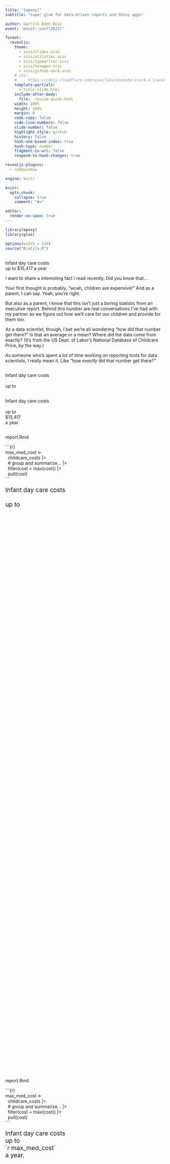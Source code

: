 ```yaml
---
title: "{epoxy}"
subtitle: "super glue for data-driven reports and Shiny apps"

author: Garrick Aden-Buie
event: "posit::conf(2023)"

format:
  revealjs:
    theme:
      - scss/slides.scss
      - scss/utilities.scss
      - scss/typewriter.scss
      - scss/hexagon.scss
      - scss/github-dark.scss
    # css:
    #   - https://cdnjs.cloudflare.com/ajax/libs/animate.css/4.1.1/animate.min.css
    template-partials:
      - title-slide.html
    include-after-body:
      file: _resize-guide.html
    width: 100%
    height: 100%
    margin: 0
    code-copy: false
    code-line-numbers: false
    slide-number: false
    highlight-style: github
    history: false
    hash-one-based-index: true
    hash-type: number
    fragment-in-url: false
    respond-to-hash-changes: true

revealjs-plugins:
  - codewindow

engine: knitr

knitr:
  opts_chunk:
    collapse: true
    comment: "#>"

editor:
  render-on-save: true
---
```


```r
library(epoxy)
library(glue)

options(width = 120)
source("R/utils.R")
```

## {background-image="images/kids.jpg" background-size="cover" background-position="center 25%" background-repeat="no-repeat"}

## {.p-9}

::: {.content-center}
::: quote-sans
<div>Infant day care costs</div>
<div>up to [$15,417]{.text-orange} a year</div>
:::
:::

::: notes
I want to share a interesting fact I read recently.
Did you know that...

Your first thought is probably, "woah, children are expensive!"
And as a parent, I can say. Yeah, you're right.

But also as a parent, I know that this isn't just a boring statistic from an executive report.
Behind this number are real conversations I've had with my partner as we figure out how we'll care for our children and provide for them too.

As a data scientist, though, I bet we're all wondering "how did that number get there?"
Is that an average or a mean? Where did the data come from exactly?
(It's from the US Dept. of Labor's National Database of Childcare Price, by the way.)

As someone who's spent a lot of time working on reporting tools for data scientists, I really mean it.
Like "how _exactly_ did that number get there?"
:::

## {.p-9}

<!-- type out quote up to number -->

::: {.content-center}
::: quote-sans
<div class="d-if"><div class="d-ib typewriter" data-id="preamble" style="--steps:22;--blinks:0">Infant day care costs</div></div><br>
<div class="d-if"><div class="d-ib typewriter" data-id="before" style="--steps:6;--delay:1680ms;--blinks:50">up to&nbsp;</div></div>
:::
:::


## {.p-9}

<!-- copy paste the number -->

::: {.content-center}
::: quote-sans
<div class="d-ib" data-id="preamble">Infant day care costs</div> \
<div class="d-ib" data-id="before">up to</div>
<div class="d-if" style="width:min-content"><div class="d-ib text-orange typewriter" data-id="var" style="--duration:500ms;--steps:1;--blinks:2">$15,417</div></div>
<div class="d-if"><div class="d-ib typewriter" data-id="after" style="--delay:2s;--steps:5;--blinks:3">a year</div></div>
:::
:::

##

<!-- now in an Rmd -->

:::: {.content .d-flex .flex-column .justify-content-center .align-items-center}
::: {.codewindow .r .rmd style="min-height:50vh"}
report.Rmd

::: {data-is-rmd="true"}
::: {.code-chunk .fs-2vw .fragment data-id="code-chunk"}
&#x60;&#x60;&#x60;{r} \
max_med_cost <- \
&nbsp;&nbsp;childcare_costs |> \
&nbsp;&nbsp;[# group and summarize... |>]{.text-muted} \
&nbsp;&nbsp;filter(cost = max(cost)) |> \
&nbsp;&nbsp;pull(cost) \ \
&#x60;&#x60;&#x60;
:::

::: {.quote-code data-id="rmd-text" style="font-size: clamp(1rem, 2vw, 8rem); line-height: 1.2;"}
<div class="d-if"><div class="d-ib typewriter" data-id="preamble" style="--steps:22;--blinks:0">Infant day care costs</div></div><br>
<div class="d-if"><div class="d-ib typewriter" data-id="before" style="--steps:6;--delay:1680ms;--blinks:50">up to&nbsp;</div></div>
<div>&nbsp;<!-- placeholder for last line --></div>
:::
:::

:::
::::


##

<!-- highlight variable and type it out -->
<!-- promise and magic of rmarkdown -->

:::: {.content .d-flex .flex-column .justify-content-center .align-items-center}
::: {.codewindow .r .rmd style="min-height:50vh"}
report.Rmd

::: {data-is-rmd="true"}
::: {.code-chunk .fs-2vw data-id="code-chunk"}
&#x60;&#x60;&#x60;{r} \
[max_med_cost]{.text-orange .fw-6} <- \
&nbsp;&nbsp;childcare_costs |> \
&nbsp;&nbsp;[# group and summarize... |>]{.text-muted} \
&nbsp;&nbsp;filter(cost = max(cost)) |> \
&nbsp;&nbsp;pull(cost) \ \
&#x60;&#x60;&#x60;
:::

::: {.quote-code style="font-size: clamp(1rem, 2vw, 8rem); line-height: 1.2;" data-id="quote"}
<div>Infant day care costs</div>
<div>up to
<div class="d-if"><div class="d-ib typewriter" style="--delay:1s;--steps:17;--blinks:0;">[&#x60;r [max_med_cost]{.text-orange}&#x60;]{.text-blue}</div></div>
</div>
<div><div class="d-if"><div class="d-ib typewriter" style="--delay:2360ms;--steps:6;--blinks:2;">a year.</div></div></div>
:::
:::

:::
::::

::: notes
This is the promise and magic of R Markdown.

* prose in same document as code
* reproducible writing
* update data or analysis and re-render
* output changes!

When rendered, max median cost is woven into the prose...
:::

## {auto-animate="true" auto-animate-unmatched="false"}

:::: {.content .d-flex .flex-column .justify-content-center .align-items-center}
::: {.codewindow .html style="min-height:50vh"}
Report: Childcare Costs

:::: {.content-center}

```r
#| include: false
max_med_cost <- 15416.96
```

::: {.quote-sans .p-5 style="color: var(--gray-7);"}
::: {style="font-size: 75%"}
<div>Infant day care costs</div>
<div>up to [`r max_med_cost`]{.text-orange .d-ib data-id="quote-var"}</div>
<div data-id="final">a year.</div>
:::
:::
:::

:::
::::

## {auto-animate="true" auto-animate-unmatched="false"}

:::: {.content .d-flex .flex-column .justify-content-center .align-items-center}
::: {.codewindow .html style="min-height:50vh"}
Report: Childcare Costs

:::: {.content-center}

```r
#| include: false
max_med_cost <- 15416.96
```

::: {.quote-sans .p-5 style="color: var(--gray-7);"}
::: {style="font-size: 75%"}
<div>Infant day care costs</div>
<div>up to [$15,416]{.text-orange .d-ib data-id="quote-var"}</div>
<div data-id="final">a year.</div>
:::
:::
:::

:::
::::

<!-------- Introducing epoxy -------------------------------------------------->

## {.p-10 .bg-gradient-deep-blue transition="fade" transition-speed="slow"}

::: {.hex-content}
<div class="hexagon">
  <div class="front reveal-up"></div>
</div>

::: {.incremental}
- Inline syntax
- Just-in-time formatting
- Reusable templates
:::
:::

## {.p-10 .bg-gradient-deep-blue}

::: {.hex-content}
<div class="hexagon spin-flip">
  <div class="front"></div>
  <div class="back"></div>
</div>

::: {.incremental}
- Made for developers
- Very light-weight
- Files that end in `.R`
:::
:::

## {.p-10 .bg-gradient-deep-blue}

::: {.hex-content}
<div class="hexagon quick-flip-back">
  <div class="front"></div>
  <div class="back"></div>
</div>

::: {.incremental}
- Made for data scientists
- Using familiar packages
- Scripts, reports, apps
:::
:::

::: notes
* effective communication
* without taking you out of the flow of writing
:::

## {.p-10 visibility="hidden"}

::: content-center

```r
#| echo: false
fake_chunk(
  engine = "epoxy",
  "Infant day care costs
up to {.dollar max_med_cost}
a year."
)
```

* From Rmd text, wrap the text in an epoxy chunk
* replace back-tick r with braces
* Insert the `.dollar` formatter
* render...

:::

## {.p-10 transition="fade"}

::: {.content-center}

::: {.ff-mono .fs-5vw}
&nbsp; \
Infant day care costs \
up to &#x60;r max_med_cost&#x60; \
a year. \
&nbsp;
:::
:::

## {.p-10 transition="fade"}

::: {.content-center}

::: {.code-chunk .fs-5vw .text-gray-6 style="margin-bottom: 0;"}
[&#x60;&#x60;&#x60;{[epoxy]{.text-orange}}]{.text-gray-12} \
Infant day care costs \
up to &#x60;r max_med_cost&#x60; \
a year. \
[&#x60;&#x60;&#x60;]{.text-gray-12}
:::
:::

## {.p-10 transition="fade"}

::: {.content-center}

::: {.code-chunk .fs-5vw .text-gray-6 style="margin-bottom: 0;"}
&#x60;&#x60;&#x60;{epoxy} \
Infant day care costs \
up to [[&#x60;r]{.text-orange} max_med_cost[&#x60;]{.text-orange}]{.text-gray-12} \
a year. \
&#x60;&#x60;&#x60;
:::
:::

## {.p-10 transition="fade"}

::: {.content-center}

::: {.code-chunk .fs-5vw .text-gray-6 style="margin-bottom: 0;"}
&#x60;&#x60;&#x60;{epoxy} \
Infant day care costs \
up to [{]{.text-orange}[max_med_cost]{.text-gray-12}[}]{.text-orange} \
a year. \
&#x60;&#x60;&#x60;
:::
:::

## {.p-10 transition="fade"}

::: {.content-center}

::: {.code-chunk .fs-5vw .text-gray-6 style="margin-bottom: 0;"}
&#x60;&#x60;&#x60;{epoxy} \
Infant day care costs \
up to [{[.dollar]{.text-orange} max_med_cost}]{.text-gray-12} \
a year. \
&#x60;&#x60;&#x60;
:::
:::

## {.p-10}

::: content-center
::: quote-sans
<div>Infant day care costs</div>
<div>up to [$15,417]{.text-orange} a year</div>
:::
:::

<!---------- Walk from glue() to epoxy() -------------------------------------->

## {.p-10 .glue-to-epoxy auto-animate="true"}

::: content-center
```r
#| echo: true
glue(
  "{max_med_cost}"
)
```
:::

## {.p-10 .glue-to-epoxy auto-animate="true"}

::: content-center
```r
#| echo: true
glue(
  "{max_med_cost}",
  .transformer = identity_transformer
)
```
:::

## {.p-10 .glue-to-epoxy auto-animate="true"}

::: content-center
```r
#| echo: true
glue(
  "{max_med_cost}",
  .transformer = epoxy_transform_inline()
)
```
:::

## {.p-10 .glue-to-epoxy auto-animate="true"}

::: content-center
```r
#| echo: true
glue(
  "{.dollar max_med_cost}",
  .transformer = epoxy_transform_inline()
)
```
:::

## {.p-10 .glue-to-epoxy auto-animate="true"}

::: content-center
```r
#| echo: true
epoxy("{.dollar max_med_cost}")
```
:::

<!---------- Reveal other inline transformers --------------------------------->

## {.p-10 visibility="hidden"}

```r
#| include: false
childcare_summary <- readr::read_rds("data-raw/childcare_summary_top_10.rds")

attach(childcare_summary[1, ])
```

::: {.content-center .fs-2vw}

Reveal sequentially, in this order...

```epoxy
| Variable | Value | Inline | Result |
|:---------|:------|:-------|:-------|
| `max_med_cost` | {max_med_cost} | `.dollar` | {.dollar max_med_cost} |
| `mhi_pct` | {mhi_pct} | `.percent` | {.percent mhi_pct} |
| `county_pop_med` | {county_pop_med} | `.comma` | {.comma county_pop_med} |
| `cost_rank` | {cost_rank} | `.ordinal` | {.ordinal cost_rank} |
| `age` | {age} | `.titlecase` | {.titlecase age} |
| `county_size` | {county_size} | `.strong` | {.bold county_size} |
| `type` | {type} | `.emph` | {.italic type} |
```

:::

## {.inline-examples}


::::: {.content-center .align-items-center}

::: {.text-center .fs-3vw .mb-6 .h4}
Inline epoxy transformers
:::

:::: {.w-66 .pb-11}
::: {.fragment data-fade-from="2"}
<code>{<span class="fragment">.dollar </span>max_med_cost}</code>
<code class="float-right" data-show-on="0">`r max_med_cost`</code>
<code class="float-right" data-show-from="1">`r epoxy("{.dollar max_med_cost}")`</code>
:::

::: {.fragment data-fade-from="4"}
<code>{<span class="fragment">.percent </span>mhi_pct}</code>
<code class="float-right" data-show-on="2">`r mhi_pct`</code>
<code class="float-right" data-show-from="3">`r epoxy("{.percent mhi_pct}")`</code>
:::

::: {.fragment data-fade-from="6"}
<code>{<span class="fragment">.comma </span>county_pop_med}</code>
<code class="float-right" data-show-on="4">`r county_pop_med`</code>
<code class="float-right" data-show-from="5">`r epoxy("{.comma county_pop_med}")`</code>
:::

::: {.fragment data-fade-from="8"}
<code>{<span class="fragment">.ordinal </span>cost_rank}</code>
<code class="float-right" data-show-on="6">`r cost_rank`</code>
<code class="float-right" data-show-from="7">`r epoxy("{.ordinal cost_rank}")`</code>
:::

::: {.fragment data-fade-from="10"}
<code>{<span class="fragment">.titlecase </span>age}</code>
<code class="float-right" data-show-on="8">`r age`</code>
<code class="float-right" data-show-from="9">`r epoxy("{.titlecase age}")`</code>
:::

::: {.fragment data-fade-from="12"}
<code>{<span class="fragment">.bold </span>county_size}</code>
<code class="float-right" data-show-on="10">`r county_size`</code>
<code class="float-right" data-show-from="11">`r epoxy("{.bold county_size}")`</code>
:::

::: {.fragment}
<code>{<span class="fragment">.italic </span>type}</code>
<code class="float-right" data-show-on="12">`r type`</code>
<code class="float-right" data-show-from="13">`r epoxy("{.italic type}")`</code>
:::
::::
:::::


## {.p-10}

````comment
::::: {.content-center .align-items-center}
:::: {.w-75}
<!-- chunk -->

::: {.epoxy-ex-output .px-7 .text-gray-6}
<!-- output -->
:::

::::
:::::
````

::::: {.content-center .align-items-center}
:::: {.w-75}
```r
#| echo: false
fake_chunk(
  engine = "epoxy",
  opts_head = "cost-summary",
  class = "epoxy-ex-chunk",
  paste0(
    show_from(0, '<span class="text-yellow">{.titlecase age}</span> <span class="text-mint">{.italic type}</span>'), "\n",
    show_from(1, 'in <span class="text-red">{.bold county_size}</span> counties\n'),
    show_from(2, 'ranks <span class="text-orange">{.ordinal cost_rank}</span> in childcare costs\n'),
    show_from(3, 'at <span class="text-blue">{.dollar max_med_cost}</span> per year,\n'),
    show_from(4, 'or <span class="text-pink">{.percent mhi_pct}</span> of median household income.')
  )
)
```

```epoxy
{.titlecase age} {type} in {county_size} counties
ranks {.ordinal cost_rank} in childcare costs
at {.dollar max_med_cost} per year,
or {.percent mhi_pct} of median household income.
```

::: {.epoxy-ex-output .px-6}
[[Infant]{.bg-yellow} [day care]{.bg-mint .italic}]{.fragment}
[in [very large]{.bg-red .fw-bold} counties]{.fragment}
[ranks [1st]{.bg-orange} in childcare costs]{.fragment}
[at [$15,416.96]{.bg-blue} per year,]{.fragment}
[or [24%]{.bg-pink} of median household income.]{.fragment}
:::
::::
:::::

::: notes
Write out a full sentence using these variables in an epoxy chunk.

These inline transformers are just little tiny functions. Let's write our own...
:::

##

::: {.content-center .align-items-center}

```{=html}
<pre class="sourceCode r" style="width:max-content"><code class="sourceCode r"><span class="fragment" data-fragment-index=1><span class="fu">epoxy_transform_set</span>(</span>
  <span class="at fragment" data-fragment-index=2>.cpm =</span> <span><span class="cf">function</span>(x) x / 12</span>
<span class="fragment" data-fragment-index=1>)</span></code></pre>
```

:::

##

::::: {.content-center .align-items-center}
:::: {.w-75 .px-6}
```r
#| echo: false
fake_chunk(
  engine = "epoxy",
  opts_head = "cost-summary",
  class = "epoxy-ex-chunk text-gray-6",
  paste0(
    '{.titlecase age} {.italic type}\n',
    'in {.bold county_size} counties\n',
    'ranks {.ordinal cost_rank} in childcare costs\n',
    'at {.dollar max_med_cost} per year,\n',
    show_on(0, '<span class="text-gray-12">about <span class="text-blue">{.cpm max_med_cost}</span> per month</span>'),
    show_on(1, '<span class="text-gray-12">about <span class="text-blue">{.dollar <span style="opacity: 0.6">{.cpm max_med_cost}</span>}</span> per month</span>'),
    '\nor {.percent mhi_pct} of median household income.'
  )
)
```

```epoxy
{.titlecase age} {.italic type} in {.bold county_size} counties
ranks {.ordinal cost_rank} in childcare costs
at {.dollar max_med_cost} per year,
about {.dollar {.cpm max_med_cost}} per month
or {.percent mhi_pct} of median household income.
```

::: {.epoxy-ex-output .text-gray-6}
Infant [day care]{.italic}
in [very large]{.fw-bold} counties
ranks 1st in childcare costs
at $15,416.96 per year,
[about [12864.75]{.bg-blue} per month]{.fragment .text-gray-12 show-on=0 style="--display: inline"}
[about [$1,284.75]{.bg-blue} per month]{.fragment .text-gray-12 show-on=1 style="--display: inline"}
or 24% of median household income.
:::

::::
:::::

##

::::: {.content-center .align-items-center}
:::: {.w-75 .px-7}
```r
#| echo: true
#| eval: false
#| classes: epoxy-ex-chunk
epoxy_transform_set(
  .cpm = function(x) x / 12,
  .dollar = scales::label_dollar(),
  .percent = scales::label_percent()
)
```

::: {.epoxy-ex-output .mt-6 .text-gray-6 style="--min-height:40vh;"}
```r
epoxy_use_chunk(
  label = "cost-summary-cpm",
  .transformer = epoxy_transform_inline(.cpm = function(x) x / 12)
)
```
:::

::::
:::::

##

::::: {.content-center .align-items-center}
:::: {.w-75 .px-7 .hide-code-line-numbers}
```r
#| echo: true
#| eval: false
#| code-line-numbers: "3-4"
#| classes: epoxy-ex-chunk
epoxy_transform_set(
  .cpm = function(x) x / 12,
  .dollar = scales::label_dollar(accuracy = 100),
  .percent = scales::label_percent(accuracy = 0.1)
)
```

::: {.epoxy-ex-output .mt-6  style="--min-height:40vh;"}
```r
epoxy_transform_set(
  .cpm = function(x) x / 12,
  .dollar = scales::label_dollar(accuracy = 100),
  .percent = scales::label_percent(accuracy = 0.1)
)
epoxy_use_chunk(label = "cost-summary-cpm")
```
:::

::::
:::::


## {.p-10}

<!-- of course we probably have this in a data frame -->

::: {.content-center .childcare-summary-tibble style="font-size:1.4vw;"}
```r
#| echo: true
childcare_summary
```
:::

##

::::: {.content-center .align-items-center}
:::: {.w-75 .px-6}
```r
#| echo: false
fake_chunk(
  engine = "epoxy",
  opts_head = "cost-summary, <span class=\"text-gray-12\">.data = childcare_summary[1, ]</span>",
  class = "epoxy-ex-chunk text-gray-6",
  paste0(
    '{.titlecase age} {.italic type}\n',
    'in {.bold county_size} counties\n',
    'ranks {.ordinal cost_rank} in childcare costs\n',
    'at {.dollar max_med_cost} per year,\n',
    'about {.dollar {.cpm max_med_cost}} per month\n',
    'or {.percent mhi_pct} of median household income.'
  )
)
```

::: {.epoxy-ex-output .text-gray-6}
```r
enclassen <- function(class, transformer = NULL) {
  function(text, envir) {
    text <- transformer(text, envir)
    format(htmltools::span(class = class, text))
  }
}
epoxy_use_chunk(
  label = "cost-summary-cpm",
  .transformer = epoxy_transform("inline", enclassen("text-gray-12"))
)
```
:::

::::
:::::

::: {.notes}
Update the epoxy chunk to use the `.data` argument
and the first row of `childcare_summary`
(these are the values)
:::


##

::::: {.content-center .align-items-center}
:::: {.w-75 .px-6}
```r
#| echo: false
fake_chunk(
  engine = "epoxy",
  opts_head = "cost-summary, <span class=\"text-orange\">.data = childcare_summary[8, ]</span>",
  class = "epoxy-ex-chunk text-gray-6",
  paste0(
    '{.titlecase age} {.italic type}\n',
    'in {.bold county_size} counties\n',
    'ranks {.ordinal cost_rank} in childcare costs\n',
    'at {.dollar max_med_cost} per year,\n',
    'about {.dollar {.cpm max_med_cost}} per month\n',
    'or {.percent mhi_pct} of median household income.'
  )
)
```

::: {.epoxy-ex-output .text-gray-6}
```r
epoxy_use_chunk(
  label = "cost-summary-cpm",
  .data = childcare_summary[8, ],
  .transformer = epoxy_transform("inline", enclassen("text-orange"))
)
```
:::

::::
:::::

::: {.notes}
then swap out for the 8th row
which effectively compares day care to home care
:::

##

::::: {.content-center .align-items-center}
:::: {.w-75 .px-7 .hide-code-line-numbers}
```r
#| echo: true
#| eval: false
#| code-line-numbers: "1-6|7"
childcare_summary |>
  dplyr::filter(
    age == "infant",
    type == "home care",
    county_size == "very large"
  ) |>
  epoxy_use_chunk(label = "cost-summary")
```

::: {.fragment .epoxy-ex-output .text-gray-10}
```r
#| ref.label: epoxy-use-chunk-example
#| eval: true
```
:::

::::
:::::


## {visibility="hidden" background-image="images/james-coleman-cevIeBV1A3I-unsplash.jpg" background-size="cover" background-position="center" background-repeat="no-repeat"}


::: notes
Photo by <a href="https://unsplash.com/@jhc?utm_source=unsplash&utm_medium=referral&utm_content=creditCopyText">James Coleman</a> on <a href="https://unsplash.com/photos/cevIeBV1A3I?utm_source=unsplash&utm_medium=referral&utm_content=creditCopyText">Unsplash</a>


Audience participation

- Who here writes reports with Quarto or R Markdown?

- + Have you ever written an HTML report? Keep your hand up if you've had write actual HTML in that report.

- + Have you ever written a PDF report using LaTeX? Keep if your hand up if you've ever had to resort to using actual LaTeX in that report.
:::

## {visibility="hidden" auto-animate="true"}

::: {.d-flex .w-100 .h-100 .flex-row .justify-content-center .align-items-center .gap-10}

::: {.codewindow .r .rmd .epoxy-engines data-id="codewindow"}
report-html.Rmd

::: {.chunk}
````verbatim
```epoxy_html
in {{@strong county_size}} counties
```
````

::: {.fragment fragment-index=2}
```verbatim
in <strong>very large</strong> counties
```
:::
:::
:::

::: {.codewindow .r .rmd .fragment fragment-index=1 .epoxy-engines}
report-latex.Rmd

::: {.chunk}
````verbatim
```epoxy_latex
in <<.strong county_size>> counties
```
````

::: {.fragment fragment-index=3}
```verbatim
in \textbf{very large} counties
```
:::
:::
:::

:::

## {auto-animate="true"}

```{=html}
<div class="d-flex w-100 h-100 flex-row justify-content-center align-items-center gap-10">
<div class="codewindow r rmd epoxy-engines" data-id="codewindow">
<p>report-html.Rmd</p>
<div>
<pre><code>```{<span class="text-orange" data-show-on="-1">epoxy_html</span><span data-show-from="0">epoxy_html</span>}
<span class="fragment" data-fragment-index="2">in <span class="text-orange" data-show-on="1">{{@bold county_size}}</span><span data-show-from="2">{{@bold county_size}}</span> counties</span>
```</code></pre>

<div class="fragment" data-fragment-index="3">
<pre><code>in <span class="text-orange" data-show-on="2">&lt;strong&gt;</span><span data-show-from="3">&lt;strong&gt;</span>very large<span class="text-orange" data-show-on="2">&lt;/strong&gt;</span><span data-show-from="3">&lt;/strong&gt;</span> counties</code></pre>
</div>
</div>
</div>

<div class="codewindow r rmd epoxy-engines fragment" data-fragment-index="1">
<p>report-latex.Rmd</p>
<div>
<pre><code>```{<span class="text-orange" data-show-on="0">epoxy_latex</span><span data-show-from="1">epoxy_latex</span>}
<span class="fragment" data-fragment-index="4">in <span class="text-orange" data-show-on="3">&lt;&lt;.bold county_size&gt;&gt;</span><span data-show-from="4">&lt;&lt;.bold county_size&gt;&gt;</span> counties</span>
```</code></pre>

<div class="fragment" data-fragment-index="5">
<pre><code>in <span class="text-orange">\textbf{</span>very large<span class="text-orange">}</span> counties</code></pre>
</div>
</div>
</div>
```

## {visibility="hidden" auto-animate="true" auto-animate-unmatched="false"}

::: {.d-flex .w-100 .h-100 .flex-row .justify-content-center .align-items-center .gap-10}

::: {.codewindow .r .rmd .epoxy-engines .epoxy-focused data-id="codewindow"}
report-html.Rmd

::: {.chunk data-id="foo"}
````verbatim
```epoxy_html
in {{@strong county_size}} counties
```

in <strong>very large</strong> counties
````
:::
:::

:::

## {visibility="hidden"}

::: {.d-flex .w-100 .h-100 .flex-row .justify-content-center .align-items-center .gap-10}

::: {.codewindow .r .rmd .epoxy-engines .epoxy-focused}
report-html.Rmd

::: {.chunk data-id="foo"}
````verbatim
```epoxy_html
in {{.bold county_size}} counties
```

in <span class="strong">very large</span> counties
````
:::
:::

:::


## {visibility="hidden"}

::: {.d-flex .w-100 .h-100 .flex-row .justify-content-center .align-items-center .gap-10}

::: {.codewindow .r .rmd .epoxy-engines .epoxy-focused}
report-html.Rmd

::: {.chunk data-id="foo"}
````verbatim
```epoxy_html
in {{.text-blue county_size}} counties
```

in <span class="text-blue">very large</span> counties
````
:::
:::

:::


## {visibility="hidden"}

::: {.d-flex .w-100 .h-100 .flex-row .justify-content-center .align-items-center .gap-10}

::: {.codewindow .r .rmd .epoxy-engines .epoxy-focused}
report-html.Rmd

::: {.chunk data-id="foo"}
````verbatim
```epoxy_html
in {{.text-blue {{@strong county_size }} }} counties
```

in <span class="text-blue"><strong>very large</strong></span> counties
````

```{=html}
<p class="fragment ff-sans pt-10 ps-2">in <span class="text-blue"><strong>very large</strong></span> counties</p>
```
:::
:::

:::

## {auto-animate="true"}

::: {.d-flex .w-100 .h-100 .flex-row .justify-content-center .align-items-center .gap-10}

::: {.codewindow .r .epoxy-engines .epoxy-focused data-id="codewindow"}
R Console

::: {.chunk}
```r
#| echo: true
#| eval: false
epoxy("{.dollar {.cpm max_med_cost}} per month")
#> $1,300 per month

epoxy_html("{{@dollar {{@cpm max_med_cost }} }} per month")
#> $1,300 per month

epoxy_latex("<<.dollar <<.cpm max_med_cost>> >> per month")
#> $1,300 per month
```

```r
#| echo: true
#| eval: false
#| classes: fragment


epoxy_use_file(file = "cpm-snippet.md")
#> $1,300 per month
```
:::
:::

:::

## {.center .text-center}

```comment
::: {.incremental .yes-list}
* `{epoxy}` in Reports
  * R Markdown and Quarto
  * Markdown, HTML, or LaTeX

* `{epoxy}` in scripts
  * `epoxy()`
  * `epoxy_html()`
  * `epoxy_latex()`
:::
```

```{=html}
<div class="yes-list">
<ul>
<li class="fragment"><code>{epoxy}</code> in Reports
<ul>
<li>R Markdown and Quarto</li>
<li>Markdown, HTML, or LaTeX</li>
</ul></li>
<li class="fragment"><code>{epoxy}</code> in scripts
<ul>
<li><code>epoxy()</code></li>
<li><code>epoxy_html()</code></li>
<li><code>epoxy_latex()</code></li>
</ul></li>
</ul>
</div>
```

## {transition="fade"}

::: {.content-center .text-center}
```{=html}
<div class="shiny-text">Shiny</div>
```
:::

## {transition="fade" transition-speed="slow" visibility="hidden"}

::: {.app-code-preview .gap-10}

::: {.app-code .p-10 highlight-theme="github-dark"}
```r
#| code-line-numbers: "|5-7|16-18|9-11|8-12"
#| eval: false
#| echo: true

library(shiny)
library(bslib)

ui <- page_fixed(
  textInput("greetings", "Greeting", "Hello"),
  textInput("company", "Company", "rstudio"),
  textInput("year", "Year", "2023"),
  p(
    textOutput("greetings"), ",",
    textOutput("company"), "::conf(",
    textOutput("year"), ")!"
  )
)

server <- function(input, output, session) {
  output$greetings <- renderText(input$greetings)
  output$company <- renderText(input$company)
  output$year <- renderText(input$year)
}

shinyApp(ui, server)
```
:::

::: {.app-preview .fragment fragment-index=1}
```r
#| out.extra: 'seamless="seamless" frameBorder="0" loading="lazy"'
#| out.width: "100%"

path_src <- "apps/shiny-text-output.R"
path_html <- sub("[.]R$", ".html", path_src)

ui <- source(path_src)$value
ui <- htmltools::tagList(
  htmltools::tags$head(htmltools::tags$style("html { font-size: clamp(25px, 5vw, 65px) }")),
  ui
)
htmltools::save_html(ui, path_html)

knitr::include_url(path_html, height = "750px")
```
:::

:::


## {transition="fade" transition-speed="slow"}

::: {.app-code-preview}

::: {.app-code .ps-8 highlight-theme="github-dark"}
```r
#| code-line-numbers: "|5-7|8-9,13|10-12|17,21|18-20|11,18-20"
#| eval: false
#| echo: true

library(shiny)
library(bslib)

ui <- page_fixed(
  textInput("greetings", "Greeting", "Hello"),
  textInput("company", "Company", "rstudio"),
  textInput("year", "Year", "2023"),
  ui_epoxy_html(
    .id = "hello",
    p(
      "{{greetings}}, {{company}}::conf({{year}})!"
    )
  )
)

server <- function(input, output, session) {
  output$hello <- render_epoxy(
    greetings = input$greetings,
    company = input$company,
    year = input$year
  )
}

shinyApp(ui, server)
```
:::

::: {.app-preview .fragment fragment-index=1}
```r
#| out.extra: 'seamless="seamless" frameBorder="0" loading="lazy"'
#| out.width: "100%"

path_src <- "apps/shiny-epoxy.R"
path_html <- sub("[.]R$", ".html", path_src)

ui <- source(path_src)$value
ui <- htmltools::tagList(
  htmltools::tags$head(htmltools::tags$style("html { font-size: clamp(25px, 5vw, 65px) }")),
  ui
)
htmltools::save_html(ui, path_html)

knitr::include_url(path_html, height = "750px")
```
:::

:::

## {auto-animate="true"}

::: {.content-center .text-center}

:::: {.d-flex .flex-row .justify-content-center .align-items-center}
::: {.w-50}
![](images/epoxy-hex.png){width="40%" style="filter: drop-shadow(0 15px 25px rgba(0, 0, 0, 0.25));" data-id="epoxy-hex"}
:::

::: {.w-50 .text-left}
* Blend data and prose

* Reusable templates

* Just-in-time formatting

* Reports, scripts and apps
:::
::::

:::

## {auto-animate="true"}

::: {.content-center .text-center}

:::: {.d-flex .flex-row .justify-content-center .align-items-center}
::: {.w-60}
![](images/epoxy-hex.png){width="40%" style="filter: drop-shadow(0 15px 25px rgba(0, 0, 0, 0.25));" data-id="epoxy-hex"}
:::

::: {.w-40}
{{< qrcode https://epoxy.grrrck.xyz width=500 height=500 colorDark="#343a40" >}}

:::
::::

::: ff-mono
[pkg.garrickadenbuie.com/]{.text-gray-6}[epoxy]{.text-orange}

[grrrck]{.text-orange}[&commat;fosstodon.org]{.text-gray-6}
:::

:::
